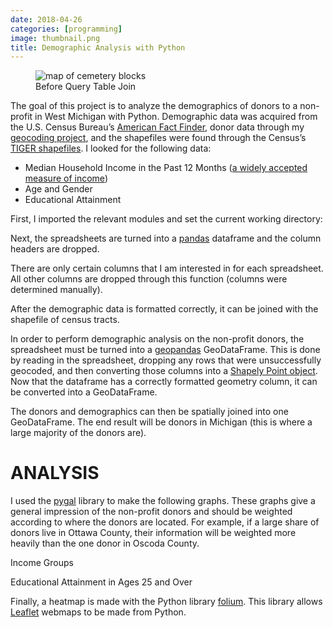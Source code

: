 ```yaml
---
date: 2018-04-26
categories: [programming]
image: thumbnail.png
title: Demographic Analysis with Python
---
```


<figure>
  <img src="heatmap.png" alt="map of cemetery blocks"/>
  <figcaption>Before Query Table Join</figcaption>
</figure>

The goal of this project is to analyze the demographics of donors to a non-profit in West Michigan with Python. Demographic data was acquired from the U.S. Census Bureau's [American Fact Finder](https://factfinder.census.gov/faces/nav/jsf/pages/index.xhtml), donor data through my [geocoding project](/posts/geocoding-with-python), and the shapefiles were found through the Census's [TIGER shapefiles](https://www.census.gov/geo/maps-data/data/tiger-line.html). I looked for the following data:

*   Median Household Income in the Past 12 Months ([a widely accepted measure of income](http://mcdc.missouri.edu/allabout/measures_of_income/))
*   Age and Gender
*   Educational Attainment

First, I imported the relevant modules and set the current working directory:

<script src="https://gist.github.com/freestok/0c9213df8fbd12ac6834ee3d5f001fdd.js"></script>

Next, the spreadsheets are turned into a [pandas](https://pandas.pydata.org/) dataframe and the column headers are dropped.

<script src="https://gist.github.com/freestok/7b494d9394184cebc2f6e2c4a345efce.js"></script>

There are only certain columns that I am interested in for each spreadsheet. All other columns are dropped through this function (columns were determined manually).

<script src="https://gist.github.com/freestok/e5b9d16230ec361835e59f77e64e875e.js"></script>

After the demographic data is formatted correctly, it can be joined with the shapefile of census tracts.

<script src="https://gist.github.com/freestok/f3d805c4ea898f6151c3e44c2ac92239.js"></script>

In order to perform demographic analysis on the non-profit donors, the spreadsheet must be turned into a [geopandas](http://geopandas.org/) GeoDataFrame. This is done by reading in the spreadsheet, dropping any rows that were unsuccessfully geocoded, and then converting those columns into a [Shapely Point object](https://toblerity.org/shapely/manual.html#points). Now that the dataframe has a correctly formatted geometry column, it can be converted into a GeoDataFrame.

<script src="https://gist.github.com/freestok/37ae28bb448394d294f59497b17060e9.js"></script>

The donors and demographics can then be spatially joined into one GeoDataFrame. The end result will be donors in Michigan (this is where a large majority of the donors are).

<script src="https://gist.github.com/freestok/80358867806b6c6ff1a735ecd72a0409.js"></script>

ANALYSIS
========

I used the [pygal](http://www.pygal.org/en/stable/index.html) library to make the following graphs. These graphs give a general impression of the non-profit donors and should be weighted according to where the donors are located. For example, if a large share of donors live in Ottawa County, their information will be weighted more heavily than the one donor in Oscoda County.

<script src="https://gist.github.com/freestok/faa65432b268295d024c2bdfd3130929.js"></script>

Income Groups

<script src="https://gist.github.com/freestok/f94d4832a6d78390d42ba56c2b469214.js"></script>

Educational Attainment in Ages 25 and Over

<script src="https://gist.github.com/freestok/eec940d793e17a2db8b10e4d0e4f7dd3.js"></script>

Finally, a heatmap is made with the Python library [folium](http://python-visualization.github.io/folium/docs-v0.5.0/). This library allows [Leaflet](http://leafletjs.com/) webmaps to be made from Python.

<script src="https://gist.github.com/freestok/b034dfbbe2535df6dde109d971352a6b.js"></script>